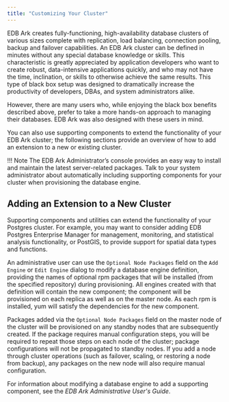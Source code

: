 ```yaml
---
title: "Customizing Your Cluster"
---
```


<div id="customizing_cluster" class="registered_link"></div>

EDB Ark creates fully-functioning, high-availability database clusters of various sizes complete with replication, load balancing, connection pooling, backup and failover capabilities. An EDB Ark cluster can be defined in minutes without any special database knowledge or skills. This characteristic is greatly appreciated by application developers who want to create robust, data-intensive applications quickly, and who may not have the time, inclination, or skills to otherwise achieve the same results. This type of black box setup was designed to dramatically increase the productivity of developers, DBAs, and system administrators alike.

However, there are many users who, while enjoying the black box benefits described above, prefer to take a more hands-on approach to managing their databases. EDB Ark was also designed with these users in mind.

You can also use supporting components to extend the functionality of your EDB Ark cluster; the following sections provide an overview of how to add an extension to a new or existing cluster.

!!! Note
    The EDB Ark Administrator’s console provides an easy way to install and maintain the latest server-related packages. Talk to your system administrator about automatically including supporting components for your cluster when provisioning the database engine.

<div id="add_extension" class="registered_link"></div>

## Adding an Extension to a New Cluster

Supporting components and utilities can extend the functionality of your Postgres cluster. For example, you may want to consider adding EDB Postgres Enterprise Manager for management, monitoring, and statistical analysis functionality, or PostGIS, to provide support for spatial data types and functions.

An administrative user can use the `Optional Node Packages` field on the `Add Engine` or `Edit Engine` dialog to modify a database engine definition, providing the names of optional rpm packages that will be installed (from the specified repository) during provisioning. All engines created with that definition will contain the new component; the component will be provisioned on each replica as well as on the master node. As each rpm is installed, yum will satisfy the dependencies for the new component.

Packages added via the `Optional Node Packages` field on the master node of the cluster will be provisioned on any standby nodes that are subsequently created. If the package requires manual configuration steps, you will be required to repeat those steps on each node of the cluster; package configurations will not be propagated to standby nodes. If you add a node through cluster operations (such as failover, scaling, or restoring a node from backup), any packages on the new node will also require manual configuration.

For information about modifying a database engine to add a supporting component, see the *EDB Ark Administrative User's Guide*.
